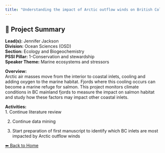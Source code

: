 ---
title: "Understanding the impact of Arctic outflow winds on British Columbia fjords."
---

## 🧬 Project Summary

**Lead(s):** Jennifer Jackson  
**Division:** Ocean Sciences (OSD)  
**Section:** Ecology and Biogeochemistry  
**PSSI Pillar:** 1-Conservation and stewardship  
**Speaker Theme:** Marine ecosystems and stressors  

**Overview:**  
Arctic air masses move from the interior to coastal inlets, cooling and adding oxygen to the marine habitat. Fjords where this cooling occurs can become a marine refuge for salmon. This project monitors climate conditions in BC mainland fjords to measure the impact on salmon habitat and study how these factors may impact other coastal inlets.   

**Activities:**  
1. Continue literature review
2. Continue data mining
3. Start preparation of first manuscript to identify which BC inlets are most impacted by Arctic outflow winds

[⬅ Back to Home](../index.qmd)
